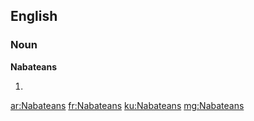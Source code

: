 ==English==

===Noun===
'''Nabateans'''

# {{plural of|[[Nabatean]]}}

[[ar:Nabateans]]
[[fr:Nabateans]]
[[ku:Nabateans]]
[[mg:Nabateans]]